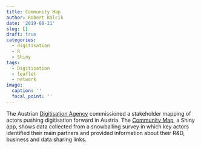 ```yaml
---
title: Community Map
author: Robert Kalcik
date: '2019-08-21'
slug: []
draft: true
categories:
  - digitisation
  - R
  - Shiny
tags:
  - Digitisation
  - leaflet
  - network
image:
  caption: ''
  focal_point: ''
---
```


The Austrian [Digitisation Agency](https://www.digitalaustria.gv.at/) commissioned a stakeholder mapping of actors pushing digitisation forward in Austria. The [Community Map](http://robertkck.shinyapps.io/community_map), a Shiny app, shows data collected from a snowballing survey in which key actors identified their main partners and provided information about their R&D, business and data sharing links. 